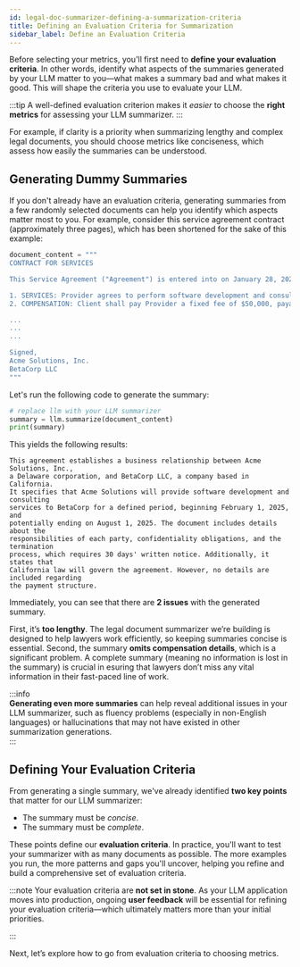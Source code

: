 ```yaml
---
id: legal-doc-summarizer-defining-a-summarization-criteria
title: Defining an Evaluation Criteria for Summarization
sidebar_label: Define an Evaluation Criteria
---
```


Before selecting your metrics, you'll first need to **define your evaluation criteria**. In other words, identify what aspects of the summaries generated by your LLM matter to you—what makes a summary bad and what makes it good. This will shape the criteria you use to evaluate your LLM.

:::tip
A well-defined evaluation criterion makes it _easier_ to choose the **right metrics** for assessing your LLM summarizer.
:::

For example, if clarity is a priority when summarizing lengthy and complex legal documents, you should choose metrics like conciseness, which assess how easily the summaries can be understood.

## Generating Dummy Summaries

If you don't already have an evaluation criteria, generating summaries from a few randomly selected documents can help you identify which aspects matter most to you. For example, consider this service agreement contract (approximately three pages), which has been shortened for the sake of this example:

```python
document_content = """
CONTRACT FOR SERVICES

This Service Agreement ("Agreement") is entered into on January 28, 2025, by and between Acme Solutions, Inc. ("Provider"), a corporation registered in Delaware, and BetaCorp LLC ("Client"), a limited liability company registered in California.

1. SERVICES: Provider agrees to perform software development and consulting services for Client as outlined in Exhibit A. Services will commence on February 1, 2025, and are expected to conclude by August 1, 2025, unless extended in writing.
2. COMPENSATION: Client shall pay Provider a fixed fee of $50,000, payable in five equal installments of $10,000 due on the first of each month starting February 1, 2025.

...
...
...

Signed,
Acme Solutions, Inc.
BetaCorp LLC
"""
```

Let's run the following code to generate the summary:

```python
# replace llm with your LLM summarizer
summary = llm.summarize(document_content)
print(summary)
```

This yields the following results:

```
This agreement establishes a business relationship between Acme Solutions, Inc.,
a Delaware corporation, and BetaCorp LLC, a company based in California.
It specifies that Acme Solutions will provide software development and consulting
services to BetaCorp for a defined period, beginning February 1, 2025, and
potentially ending on August 1, 2025. The document includes details about the
responsibilities of each party, confidentiality obligations, and the termination
process, which requires 30 days' written notice. Additionally, it states that
California law will govern the agreement. However, no details are included regarding
the payment structure.
```

Immediately, you can see that there are **2 issues** with the generated summary.

First, it’s **too lengthy**. The legal document summarizer we’re building is designed to help lawyers work efficiently, so keeping summaries concise is essential. Second, the summary **omits compensation details**, which is a significant problem. A complete summary (meaning no information is lost in the summary) is crucial in esuring that lawyers don’t miss any vital information in their fast-paced line of work.

:::info  
**Generating even more summaries** can help reveal additional issues in your LLM summarizer, such as fluency problems (especially in non-English languages) or hallucinations that may not have existed in other summarization generations.  
:::

## Defining Your Evaluation Criteria

From generating a single summary, we've already identified **two key points** that matter for our LLM summarizer:

- The summary must be _concise_.
- The summary must be _complete_.

These points define our **evaluation criteria**. In practice, you'll want to test your summarizer with as many documents as possible. The more examples you run, the more patterns and gaps you'll uncover, helping you refine and build a comprehensive set of evaluation criteria.

:::note
Your evaluation criteria are **not set in stone**. As your LLM application moves into production, ongoing **user feedback** will be essential for refining your evaluation criteria—which ultimately matters more than your initial priorities.

:::

Next, let’s explore how to go from evaluation criteria to choosing metrics.
